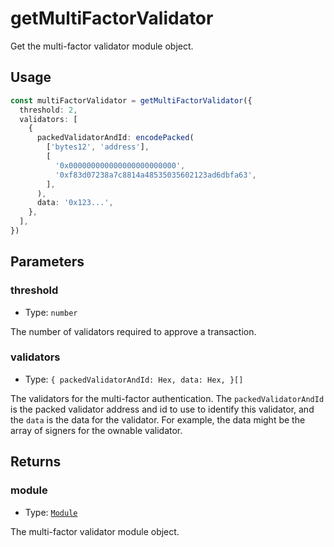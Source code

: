 # getMultiFactorValidator

Get the multi-factor validator module object.

## Usage

```typescript copy
const multiFactorValidator = getMultiFactorValidator({
  threshold: 2,
  validators: [
    {
      packedValidatorAndId: encodePacked(
        ['bytes12', 'address'],
        [
          '0x000000000000000000000000',
          '0xf83d07238a7c8814a48535035602123ad6dbfa63',
        ],
      ),
      data: '0x123...',
    },
  ],
})
```

## Parameters

### threshold

- Type: `number`

The number of validators required to approve a transaction.

### validators

- Type: `{
  packedValidatorAndId: Hex,
  data: Hex,
}[]`

The validators for the multi-factor authentication. The `packedValidatorAndId` is the packed validator address and id to use to identify this validator, and the `data` is the data for the validator. For example, the data might be the array of signers for the ownable validator.

## Returns

### module

- Type: [`Module`](/module-sdk/glossary/types#module)

The multi-factor validator module object.

